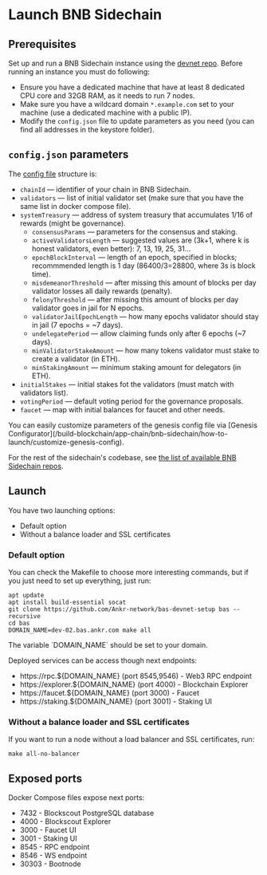 
# Launch BNB Sidechain

## Prerequisites

Set up and run a BNB Sidechain instance using the [devnet repo](https://github.com/Ankr-network/bas-devnet-setup).
Before running an instance you must do following:
* Ensure you have a dedicated machine that have at least 8 dedicated CPU core and 32GB RAM, as it needs to run 7 nodes.
* Make sure you have a wildcard domain `*.example.com` set to your machine (use a dedicated machine with a public IP).
* Modify the `config.json` file to update parameters as you need (you can find all addresses in the keystore folder).

## `config.json` parameters

The [config file](https://github.com/Ankr-network/bas-devnet-setup/blob/devel/config.json) structure is:

* `chainId` — identifier of your chain in BNB Sidechain.
* `validators` — list of initial validator set (make sure that you have the same list in docker compose file).
* `systemTreasury` — address of system treasury that accumulates 1/16 of rewards (might be governance).
   * `consensusParams` — parameters for the consensus and staking.
   * `activeValidatorsLength` — suggested values are (3k+1, where k is honest validators, even better): 7, 13, 19, 25, 31...
   * `epochBlockInterval` — length of an epoch, specified in blocks; recommmended length is 1 day (86400/3=28800, where 3s is block time).
   * `misdemeanorThreshold` — after missing this amount of blocks per day validator losses all daily rewards (penalty).
   * `felonyThreshold` — after missing this amount of blocks per day validator goes in jail for N epochs.
   * `validatorJailEpochLength` — how many epochs validator should stay in jail (7 epochs = ~7 days).
   * `undelegatePeriod` — allow claiming funds only after 6 epochs (~7 days).
   * `minValidatorStakeAmount` — how many tokens validator must stake to create a validator (in ETH).
   * `minStakingAmount` — minimum staking amount for delegators (in ETH).
* `initialStakes` — initial stakes fot the validators (must match with validators list).
* `votingPeriod` — default voting period for the governance proposals.
* `faucet` — map with initial balances for faucet and other needs.


<Callout>
You can easily customize parameters of the genesis config file via [Genesis Configurator](/build-blockchain/app-chain/bnb-sidechain/how-to-launch/customize-genesis-config).

For the rest of the sidechain's codebase, see [the list of available BNB Sidechain repos](/build-blockchain/app-chain/bnb-sidechain/architecture/overview#repositories).
</Callout>

## Launch 

You have two launching options:

* Default option
* Without a balance loader and SSL certificates

### Default option

You can check the Makefile to choose more interesting commands, but if you just need to set up everything, just run:
```
apt update
apt install build-essential socat
git clone https://github.com/Ankr-network/bas-devnet-setup bas --recursive
cd bas
DOMAIN_NAME=dev-02.bas.ankr.com make all
```

<Callout>
The variable `DOMAIN_NAME` should be set to your domain.
</Callout>

Deployed services can be access though next endpoints:
* https://rpc.${DOMAIN_NAME} (port 8545,9546) - Web3 RPC endpoint
* https://explorer.${DOMAIN_NAME} (port 4000) - Blockchain Explorer
* https://faucet.${DOMAIN_NAME} (port 3000) - Faucet
* https://staking.${DOMAIN_NAME} (port 3001) - Staking UI

### Without a balance loader and SSL certificates 

If you want to run a node without a load balancer and SSL certificates, run:
```
make all-no-balancer
```

## Exposed ports

Docker Compose files expose next ports:
* 7432 - Blockscout PostgreSQL database
* 4000 - Blockscout Explorer
* 3000 - Faucet UI
* 3001 - Staking UI
* 8545 - RPC endpoint
* 8546 - WS endpoint
* 30303 - Bootnode








